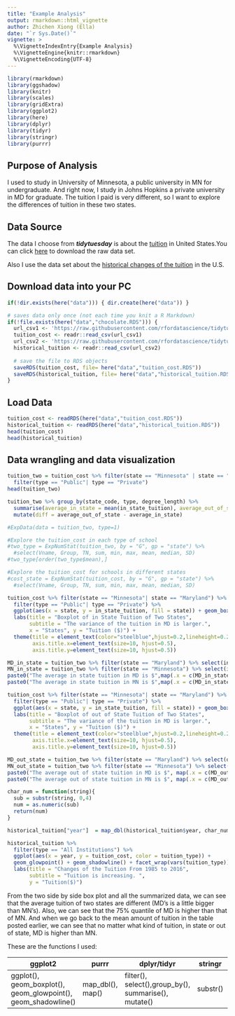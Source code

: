 ```yaml
---
title: "Example Analysis"
output: rmarkdown::html_vignette
author: Zhichen Xiong (Ella)
date: "`r Sys.Date()`"
vignette: >
  %\VignetteIndexEntry{Example Analysis}
  %\VignetteEngine{knitr::rmarkdown}
  %\VignetteEncoding{UTF-8}
---
```


```r
library(rmarkdown)
library(ggshadow)
library(knitr)
library(scales)
library(gridExtra)
library(ggplot2)
library(here)
library(dplyr)
library(tidyr)
library(stringr)
library(purrr)
```

## Purpose of Analysis

I used to study in University of Minnesota, a public university in MN for undergraduate. And right now, I study in Johns Hopkins a private university in MD for graduate. The tuition I paid is very different, so I want to explore the differences of tuition in these two states.

## Data Source

The data I choose from ***tidytuesday*** is about the [tuition](https://github.com/rfordatascience/tidytuesday/tree/master/data/2020/2020-03-10) in United States.You can click [here](https://raw.githubusercontent.com/rfordatascience/tidytuesday/master/data/2020/2020-03-10/tuition_cost.csv) to download the raw data set.

Also I use the data set about the [historical changes of the tuition](https://raw.githubusercontent.com/rfordatascience/tidytuesday/master/data/2020/2020-03-10/historical_tuition.csv) in the U.S.

## Download data into your PC

```r
if(!dir.exists(here("data"))) { dir.create(here("data")) }

# saves data only once (not each time you knit a R Markdown)
if(!file.exists(here("data","chocolate.RDS"))) {
  url_csv1 <- 'https://raw.githubusercontent.com/rfordatascience/tidytuesday/master/data/2020/2020-03-10/tuition_cost.csv'
  tuition_cost <- readr::read_csv(url_csv1)
  url_csv2 <- 'https://raw.githubusercontent.com/rfordatascience/tidytuesday/master/data/2020/2020-03-10/historical_tuition.csv'
  historical_tuition <- readr::read_csv(url_csv2)
  
  # save the file to RDS objects
  saveRDS(tuition_cost, file= here("data","tuition_cost.RDS"))
  saveRDS(historical_tuition, file= here("data","historical_tuition.RDS"))
}

```

## Load Data

```r
tuition_cost <- readRDS(here("data","tuition_cost.RDS"))
historical_tuition <- readRDS(here("data","historical_tuition.RDS"))
head(tuition_cost)
head(historical_tuition)
```

## Data wrangling and data visualization

```r
tuition_two = tuition_cost %>% filter(state == "Minnesota" | state == "Maryland") %>% 
  filter(type == "Public"| type == "Private")
head(tuition_two)
```

```r
tuition_two %>% group_by(state_code, type, degree_length) %>% 
  summarise(average_in_state = mean(in_state_tuition), average_out_of_state = mean(out_of_state_tuition)) %>% 
  mutate(diff = average_out_of_state - average_in_state)
```

```r
#ExpData(data = tuition_two, type=1)
```

```r
#Explore the tuition_cost in each type of school
#two_type = ExpNumStat(tuition_two, by = "G", gp = "state") %>% 
  #select(Vname, Group, TN, sum, min, max, mean, median, SD)
#two_type[order(two_type$mean),]
```

```r
#Explore the tuition_cost for schools in different states
#cost_state = ExpNumStat(tuition_cost, by = "G", gp = "state") %>% 
  #select(Vname, Group, TN, sum, min, max, mean, median, SD)
```

```r
tuition_cost %>% filter(state == "Minnesota"| state == "Maryland") %>% 
  filter(type == "Public"| type == "Private") %>% 
  ggplot(aes(x = state, y = in_state_tuition, fill = state)) + geom_boxplot() +
  labs(title = "Boxplot of in State Tuition of Two States",
       subtitle = "The variance of the tuition in MD is larger.",
       x = "States", y = "Tuition ($)") +
  theme(title = element_text(color="steelblue",hjust=0.2,lineheight=0.2,face="bold"),
        axis.title.x=element_text(size=10, hjust=0.5),
        axis.title.y=element_text(size=10, hjust=0.5))
```
```r
MD_in_state = tuition_two %>% filter(state == "Maryland") %>% select(in_state_tuition)
MN_in_state = tuition_two %>% filter(state == "Minnesota") %>% select(in_state_tuition)
paste0("The average in state tuition in MD is $",map(.x = c(MD_in_state, MN_in_state), .f = function(x) mean(x))[1], ".")
paste0("The average in state tuition in MN is $",map(.x = c(MD_in_state, MN_in_state), .f = function(x) mean(x))[2], ".")
```



```r
tuition_cost %>% filter(state == "Minnesota"| state == "Maryland") %>% 
  filter(type == "Public"| type == "Private") %>% 
  ggplot(aes(x = state, y = in_state_tuition, fill = state)) + geom_boxplot() +
  labs(title = "Boxplot of out of State Tuition of Two States",
       subtitle = "The variance of the tuition in MD is larger.",
       x = "States", y = "Tuition ($)") +
  theme(title = element_text(color="steelblue",hjust=0.2,lineheight=0.2,face="bold"),
        axis.title.x=element_text(size=10, hjust=0.5),
        axis.title.y=element_text(size=10, hjust=0.5))
```

```r
MD_out_state = tuition_two %>% filter(state == "Maryland") %>% select(out_of_state_tuition)
MN_out_state = tuition_two %>% filter(state == "Minnesota") %>% select(out_of_state_tuition)
paste0("The average out of state tuition in MD is $", map(.x = c(MD_out_state, MN_out_state), .f = function(x) mean(x))[1])
paste0("The average out of state tuition in MN is $", map(.x = c(MD_out_state, MN_out_state), .f = function(x) mean(x))[2])
```

```r
char_num = function(string){
  sub = substr(string, 0,4)
  num = as.numeric(sub)
  return(num)
}
```

```r
historical_tuition["year"]  = map_dbl(historical_tuition$year, char_num)
```

```r
historical_tuition %>% 
  filter(type == "All Institutions") %>% 
  ggplot(aes(x = year, y = tuition_cost, color = tuition_type)) + 
  geom_glowpoint() + geom_shadowline() + facet_wrap(vars(tuition_type)) +
  labs(title = "Changes of the Tuition From 1985 to 2016", 
       subtitle = "Tuition is increasing. ",
       y = "Tuition($)")
```

From the two side by side box plot and all the summarized data, we can see that the average tuition of two states are different (MD's is a little bigger than MN's). Also, we can see that the 75% quantile of MD is higher than that of MN. And when we go back to the mean amount of tuition in the table posted earlier, we can see that no matter what kind of tuition, in state or out of state, MD is higher than MN.

These are the functions I used:

| ggplot2                                                       | purrr     | dplyr/tidyr                                          | stringr  | ggshadow                            |
|---------------|---------------|---------------|---------------|---------------|
| ggplot(), geom_boxplot(), geom_glowpoint(), geom_shadowline() | map_dbl(), map() | filter(), select(),group_by(), summarise(), mutate() | substr() | geom_shadowline(), geom_glowpoint() |
